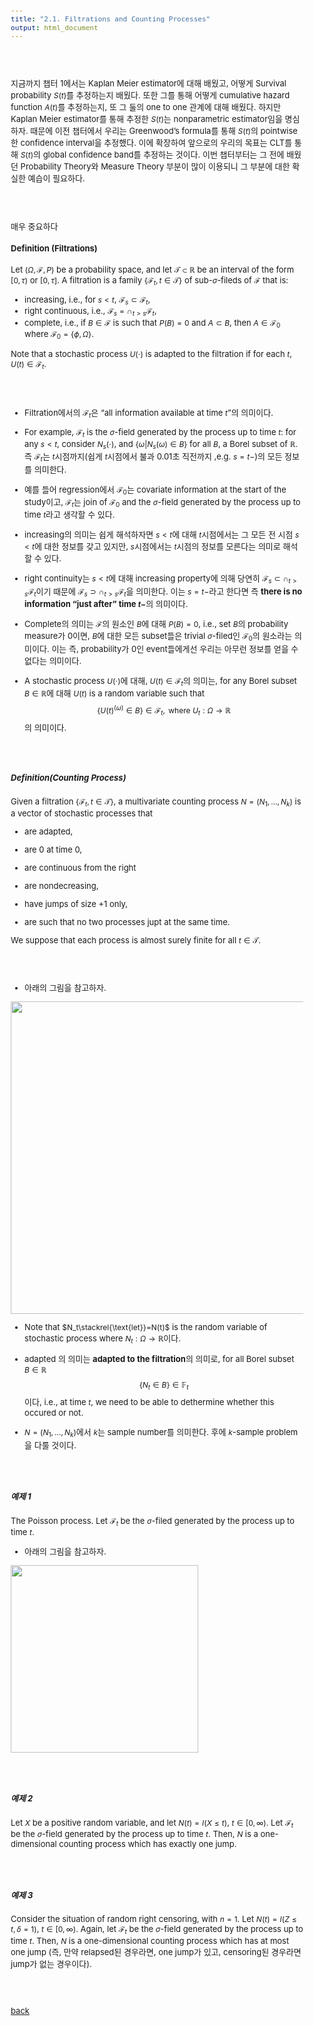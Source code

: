 ---
title: "2.1. Filtrations and Counting Processes"
output: html_document
---

<style type="text/css">
  body, td {
    font-size: 13px;
  }
  pre {
  font-size: 13px;
}
  .math {
  font-size: 12px
}
</style>


<style>
p.comment {
background-color: #DBDBDB;
padding: 10px;
border: 1px solid black;
margin-left: 1px;
border-radius: 5px;
font-style: italic;
}
</style>

<br>
<br>

<div class="alert alert-info">
지금까지 챕터 1에서는 Kaplan Meier estimator에 대해 배웠고, 어떻게 Survival probability $S(t)$를 추정하는지 배웠다. 또한 그를 통해 어떻게 cumulative hazard function $A(t)$를 추정하는지, 또 그 둘의 one to one 관계에 대해 배웠다. 하지만 Kaplan Meier estimator를 통해 추정한 $S(t)$는 nonparametric estimator임을 명심하자. 때문에 이전 챕터에서 우리는 Greenwood's formula를 통해 $S(t)$의 pointwise한 confidence interval을 추정했다. 이에 확장하여 앞으로의 우리의 목표는 CLT를 통해 $S(t)$의 global confidence band를 추정하는 것이다. 이번 챕터부터는 그 전에 배웠던 Probability Theory와 Measure Theory 부분이 많이 이용되니 그 부분에 대한 확실한 예습이 필요하다. 
</div>



<br>
<br>

매우 중요하다

#### Definition (Filtrations)
Let $(\Omega, \mathcal{F}, P)$ be a probability space, and let $\mathcal{T}\subset \mathbb{R}$ be an interval of the form $[0,\tau)$ or $[0,\tau]$. A filtration is a family $\{\mathcal{F}_t, t\in \mathcal{T}\}$ of sub-$\sigma$-fileds of $\mathcal{F}$ that is:


  * increasing, i.e., for $s<t$, $\mathcal{F}_s\subset \mathcal{F}_t$,   
  * right continuous, i.e., $\mathcal{F}_s= \cap_{t>s}\mathcal{F}_t$,
  * complete, i.e., if $B\in \mathcal{F}$ is such that $P(B)=0$ and $A\subset B$, then $A\in\mathcal{F}_0$ where $\mathcal{F}_0=\{\phi,\Omega\}$.



Note that a stochastic process $U(\cdot)$ is adapted to the filtration if for each $t$, $U(t)\in \mathcal{F}_t$.

<br>
<br>

 
  * Filtration에서의 $\mathcal{F}_t$은 "all information available at time $t$"의 의미이다.
  
  * For example, $\mathcal{F}_t$ is the $\sigma$-field generated by the process up to time $t$:
   for any $s<t$, consider $N_s(\cdot)$, and $\{\omega|N_s(\omega)\in B\}$ for all $B$, a Borel subset of $\mathbb{R}$. 즉  $\mathcal{F}_t$는 $t$시점까지(쉽게 $t$시점에서 불과 0.01초 직전까지 ,e.g. $s=t-$)의 모든 정보를 의미한다. 
   
  * 예를 들어 regression에서 $\mathcal{F}_0$는 covariate information at the start of the study이고, $\mathcal{F}_t$는 join of $\mathcal{F}_0$ and the $\sigma$-field generated by the process up to time $t$라고 생각할 수 있다.
  
  * increasing의 의미는 쉽게 해석하자면 $s<t$에 대해 $t$시점에서는 그 모든 전 시점 $s<t$에 대한 정보를 갖고 있지만, $s$시점에서는 $t$시점의 정보를 모른다는 의미로 해석할 수 있다.
  
  * right continuity는 $s<t$에 대해 increasing property에 의해 당연히 $\mathcal{F}_s\subset \cap_{t>s}\mathcal{F}_t$이기 때문에 $\mathcal{F}_s \supset \cap_{t>s}\mathcal{F}_t$을 의미한다. 이는 $s=t-$라고 한다면 즉 **there is no information "just after" time $t-$**의 의미이다.  
  
  * Complete의 의미는 $\mathcal{F}$의 원소인 $B$에 대해 $P(B)=0$, i.e., set $B$의 probability measure가 0이면, $B$에 대한 모든 subset들은 trivial $\sigma$-filed인 $\mathcal{F}_0$의 원소라는 의미이다. 이는 즉, probability가 0인 event들에게선 우리는 아무런 정보를 얻을 수 없다는 의미이다.  
  
  * A stochastic process $U(\cdot)$에 대해, $U(t)\in\mathcal{F}_t$의 의미는, for any Borel subset  $B\in \mathbb{R}$에 대해 $U(t)$ is a random variable such that
  $$
  \{U(t)^{(\omega)}\in B\}\in \mathcal{F}_t, \mbox{ }\mbox{ }\mbox{ where } \mbox{ }\mbox{ }U_t:\Omega\rightarrow \mathbb{R}
  $$
  의 의미이다. 

<br>
<br>


##### Definition(Counting Process)
Given a filtration $\{\mathcal{F}_t,t\in \mathcal{T}\}$, a multivariate counting process $N=(N_1,\ldots,N_k)$ is a vector of stochastic processes that

  * are adapted,
  
  * are 0 at time 0,
  
  * are continuous from the right
  
  * are nondecreasing,
  
  * have jumps of size +1 only,
  
  * are such that no two processes jupt at the same time.
  
We suppose that each process is almost surely finite for all $t\in \mathcal{T}$.  


<br>
<br>


  * 아래의 그림을 참고하자.

  ![](https://www.randomservices.org/random/renewal/Renewal4.png){width=500}
   

  * Note that $N_t\stackrel{\text{let}}=N(t)$ is the random variable of stochastic process where $N_t:\Omega\rightarrow \mathbb{R}$이다. 
  
  * adapted 의 의미는 **adapted to the filtration**의 의미로, for all Borel subset $B \in \mathbb{R}$
  $$
  \{N_t\in B\}\in \mathbb{F}_t
  $$
  이다, i.e., at time $t$, we need to be able to dethermine whether this occured or not.  

  * $N=(N_1,\ldots,N_k)$에서 $k$는 sample number를 의미한다. 후에 $k$-sample problem을 다룰 것이다. 
  
  
<br>
<br>

##### 예제 1
The Poisson process. Let $\mathcal{F}_t$ be the $\sigma$-filed generated by the process up to time $t$.


  * 아래의 그림을 참고하자.

  ![](https://i.stack.imgur.com/qaTMB.png){width=300}


<br>
<br>

##### 예제 2 
Let $X$ be a positive random variable, and let $N(t)=I(X\le t)$, $t\in [0,\infty)$. Let $\mathcal{F}_t$ be the $\sigma$-field generated by the process up to time $t$. Then, $N$ is a one-dimensional counting process which has exactly one jump.
  
  
<br>
<br>

##### 예제 3
Consider the situation of random right censoring, with $n=1$. Let $N(t)=I(Z\le t, \delta=1)$, $t\in [0,\infty)$. Again, let $\mathcal{F}_t$ be the $\sigma$-field generated by the process up to time $t$. Then, $N$ is a one-dimensional counting process which has at most one jump (즉, 만약 relapsed된 경우라면, one jump가 있고, censoring된 경우라면 jump가 없는 경우이다).

<br>
<br>

[back](../sa.html)